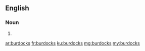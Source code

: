 ==English==

===Noun===
{{head|en|plural}}

# {{plural of|burdock|lang=en|nocat=1}}

[[ar:burdocks]]
[[fr:burdocks]]
[[ku:burdocks]]
[[mg:burdocks]]
[[my:burdocks]]